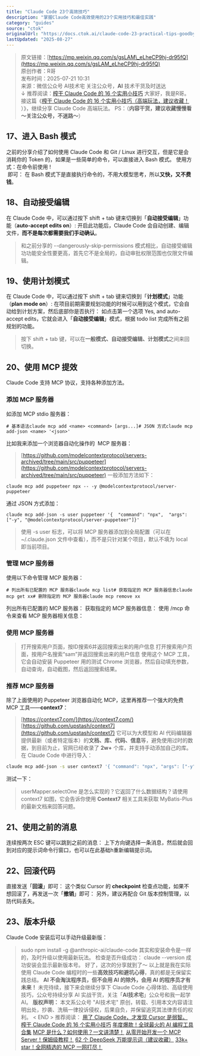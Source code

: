 ```yaml
---
title: "Claude Code 23个高效技巧"
description: "掌握Claude Code高效使用的23个实用技巧和最佳实践"
category: "guides"
source: "ctok"
originalUrl: "https://docs.ctok.ai/claude-code-23-practical-tips-goodbye-cursor"
lastUpdated: "2025-08-27"
---
```

> 原文链接：[https://mp.weixin.qq.com/s/gsLAM\_eLheCP9hj-dr95fQ](https://mp.weixin.qq.com/s/gsLAM_eLheCP9hj-dr95fQ)  
> 原创作者：R哥  
> 发布时间：2025-07-21 10:31  
> 来源：微信公众号 AI技术宅
关注公众号，**AI** 技术干货及时送达  
↓
推荐阅读：[榨干 Claude Code 的 16 个实用小技巧](https://mp.weixin.qq.com/s?__biz=MzU0OTc0NzAxMg==&mid=2247485487&idx=1&sn=7e2727a0082d88f6705dc4413c84f079&scene=21#wechat_redirect)
大家好，我是R哥。
接这篇《[榨干 Claude Code 的 16 个实用小技巧（高端玩法，建议收藏！](https://mp.weixin.qq.com/s?__biz=MzU0OTc0NzAxMg==&mid=2247485487&idx=1&sn=7e2727a0082d88f6705dc4413c84f079&scene=21#wechat_redirect)  
）》，继续分享 Claude Code 高端玩法。
PS：（**内容干货，建议收藏慢慢看～关注公众号，不迷路～**）
## 17、进入 Bash 模式 [​](#_17、进入-bash-模式)
之前的分享介绍了如何使用 Claude Code 和 Git / Linux 进行交互，但是它是会消耗你的 Token 的，如果是一些简单的命令，可以直接进入 Bash 模式。
使用方式：在命令前使用 !  
 即可：
在 Bash 模式下是直接执行命令的，不用大模型思考，所以**又快，又不费钱**。
## 18、自动接受编辑 [​](#_18、自动接受编辑)
在 Claude Code 中，可以通过按下 shift + tab 键来切换到「**自动接受编辑**」功能（**auto-accept edits on**）:
开启此功能后，Claude Code 会自动创建、编辑文件，**而不是每次都需要我们手动确认**。
> 和之前分享的 --dangerously-skip-permissions 模式相比，自动接受编辑功功能安全性要更高，首先它不是全局的，自动审批权限范围也仅限文件编辑。
## 19、使用计划模式 [​](#_19、使用计划模式)
在 Claude Code 中，可以通过按下 shift + tab 键来切换到「**计划模式**」功能（**plan mode on**）:
在项目前期需要规划功能的时候可以用到这个模式，它会自动给到计划方案，然后底部你是否执行：
如点击第一个选项 Yes, and auto-accept edits，它就会进入「**自动接受编辑**」模式，根据 todo list 完成所有之前规划的功能。
> 按下 shift + tab 键，可以在**一般模式、自动接受编辑、计划模式**之间来回切换。
## 20、使用 MCP 提效 [​](#_20、使用-mcp-提效)
Claude Code 支持 MCP 协议，支持各种添加方法。
### 添加 MCP 服务器 [​](#添加-mcp-服务器)
如添加 MCP stdio 服务器：
```
# 基本语法claude mcp add <name> <command> [args...]# JSON 方式claude mcp add-json <name> '<json>'
```
比如我来添加一个浏览器自动化操作的  MCP 服务器：
> [https://github.com/modelcontextprotocol/servers-archived/tree/main/src/puppeteer](https://github.com/modelcontextprotocol/servers-archived/tree/main/src/puppeteer)
一般添加方法如下：
```
claude mcp add puppeteer npx -- -y @modelcontextprotocol/server-puppeteer
```
通过 JSON 方式添加：
```
claude mcp add-json -s user puppeteer '{  "command": "npx",  "args": ["-y", "@modelcontextprotocol/server-puppeteer"]}'
```
> 使用 -s user 标志，可以将 MCP 服务器添加到全局配置（可以在 ~/.claude.json 文件中查看），而不是只针对某个项目，默认不填为 local 即当前项目。
### 管理 MCP 服务器 [​](#管理-mcp-服务器)
使用以下命令管理 MCP 服务器：
```
# 列出所有已配置的 MCP 服务器claude mcp list# 获取指定的 MCP 服务器信息claude mcp get xx# 删除指定的 MCP 服务器claude mcp remove xx
```
列出所有已配置的 MCP 服务器：
获取指定的 MCP 服务器信息：
使用 /mcp 命令来查看 MCP 服务器相关信息：
### 使用 MCP 服务器 [​](#使用-mcp-服务器)
> 打开搜索用户页面，按ID搜索6并返回搜索出来的用户信息
> 打开搜索用户页面，按用户名搜索“sam”并返回搜索出来的用户信息
使用这个 MCP 工具，它会自动安装 Puppeteer 用的测试 Chrome 浏览器，然后自动填充参数，自动查询，自动截图，然后返回搜索结果。
### 推荐 MCP 服务器 [​](#推荐-mcp-服务器)
除了上面使用的 Puppeteer 浏览器自动化 MCP，这里再推荐一个强大的免费 MCP 工具——**context7**：
> [https://context7.com/](https://context7.com/)  
> [https://github.com/upstash/context7](https://github.com/upstash/context7)
它可以为大模型和 AI 代码编辑器提供最新（或者特定版本）的**文档、库、代码、信息**等，避免使用过时的数据，到目前为止，官网已经收录了 **2w+** 个库，并支持手动添加自己的库。
在 Claude Code 中进行导入：
```bash
claude mcp add-json -s user context7 '{ "command": "npx", "args": ["-y", "@upstash/context7-mcp"] }'
```
测试一下：
> userMapper.selectOne 是怎么实现的？它返回了什么数据结构？请使用 context7
如图，它会告诉你使用 **Context7** 相关工具来获取 MyBatis-Plus 的最新文档来回答问题。
## 21、使用之前的消息 [​](#_21、使用之前的消息)
连续按两次 ESC 键可以跳到之前的消息：
上下方向键选择一条消息，然后就会回到对应的提示词命令行窗口，也可以在此基础h重新编辑提示词。
## 22、回滚代码 [​](#_22、回滚代码)
直接发送「**回滚**」即可：
这个类似 Cursor 的 **checkpoint** 检查点功能，如果不想回滚了，再发送一次「**撤销**」即可：
另外，建议再配合 Git 版本控制管理，以防代码丢失。
## 23、版本升级 [​](#_23、版本升级)
Claude Code 安装后可以手动升级最新版：
> sudo npm install -g @anthropic-ai/claude-code
其实和安装命令是一样的，及时升级以使用最新玩法。
检查是否升级成功：
> claude --version
成功安装会显示最新版本号。
好了，这次的分享就到了～
以上就是我在实际使用 Claude Code 编程时的一些**高效技巧和避坑心得**，真的都是无保留实践总结。
**AI 不会淘汰程序员，但不会用 AI 的除外，会用 AI 的程序员才有未来！**
未完待续，接下来会继续分享下 Claude Code 心得体验、高级使用技巧，公众号持续分享 AI 实战干货，关注「**AI技术宅**」公众号和我一起学 AI。
> **版权声明：** 本文系公众号 "AI技术宅" 原创，转载、引用本文内容请注明出处，抄袭、洗稿一律投诉侵权，后果自负，并保留追究其法律责任的权利。
< END >
推荐阅读：
[用了 Claude Code，才发现 Cursor 是弱智。](https://mp.weixin.qq.com/s?__biz=MzU0OTc0NzAxMg==&mid=2247485429&idx=1&sn=9b3e6c5c2a3f81646de119e6bc90e889&scene=21#wechat_redirect)
[榨干 Claude Code 的 16 个实用小技巧](https://mp.weixin.qq.com/s?__biz=MzU0OTc0NzAxMg==&mid=2247485487&idx=1&sn=7e2727a0082d88f6705dc4413c84f079&scene=21#wechat_redirect)
[年度爆款！全球最火的 AI 编程工具合集](https://mp.weixin.qq.com/s?__biz=MzU0OTc0NzAxMg==&mid=2247485402&idx=1&sn=d1bf7202013458638bb56f7ced58a1cc&scene=21#wechat_redirect)
[MCP 是什么？如何使用？一文讲清楚！](https://mp.weixin.qq.com/s?__biz=MzU0OTc0NzAxMg==&mid=2247485364&idx=1&sn=aede8d79ed5da929a49440b862f84b39&scene=21#wechat_redirect)
[从零开始开发一个 MCP Server！保姆级教程！](https://mp.weixin.qq.com/s?__biz=MzU0OTc0NzAxMg==&mid=2247485392&idx=1&sn=bffb6cf4bd868bb87bfe421e54c94513&scene=21#wechat_redirect)
[62 个 DeepSeek 万能提示词（建议收藏）](https://mp.weixin.qq.com/s?__biz=MzU0OTc0NzAxMg==&mid=2247485283&idx=1&sn=39a1b29436223b99135c1dbe4a542163&scene=21#wechat_redirect)
[33k+ star！全网精选的 MCP 一网打尽！](https://mp.weixin.qq.com/s?__biz=MzU0OTc0NzAxMg==&mid=2247485371&idx=1&sn=18a88f90b549a631890cc7890407d749&scene=21#wechat_redirect)
